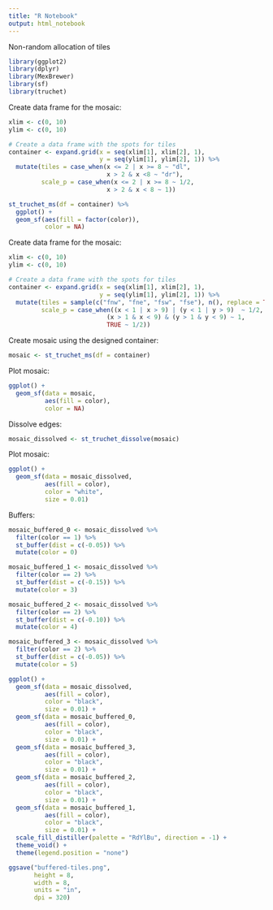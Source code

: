 ```yaml
---
title: "R Notebook"
output: html_notebook
---
```


Non-random allocation of tiles
```r
library(ggplot2)
library(dplyr)
library(MexBrewer)
library(sf)
library(truchet)
```

Create data frame for the mosaic:
```r
xlim <- c(0, 10)
ylim <- c(0, 10)

# Create a data frame with the spots for tiles
container <- expand.grid(x = seq(xlim[1], xlim[2], 1),
                         y = seq(ylim[1], ylim[2], 1)) %>%
  mutate(tiles = case_when(x <= 2 | x >= 8 ~ "dl", 
                           x > 2 & x <8 ~ "dr"),
         scale_p = case_when(x <= 2 | x >= 8 ~ 1/2, 
                           x > 2 & x < 8 ~ 1))
```

```r
st_truchet_ms(df = container) %>%
  ggplot() +
  geom_sf(aes(fill = factor(color)),
          color = NA)
```

Create data frame for the mosaic:
```r
xlim <- c(0, 10)
ylim <- c(0, 10)

# Create a data frame with the spots for tiles
container <- expand.grid(x = seq(xlim[1], xlim[2], 1),
                         y = seq(ylim[1], ylim[2], 1)) %>%
  mutate(tiles = sample(c("fnw", "fne", "fsw", "fse"), n(), replace = TRUE),
         scale_p = case_when((x < 1 | x > 9) | (y < 1 | y > 9)  ~ 1/2,
                           (x > 1 & x < 9) & (y > 1 & y < 9) ~ 1,
                           TRUE ~ 1/2))
```

Create mosaic using the designed container:
```r
mosaic <- st_truchet_ms(df = container)
```

Plot mosaic:
```r
ggplot() +
  geom_sf(data = mosaic,
          aes(fill = color),
          color = NA)
```

Dissolve edges:
```r
mosaic_dissolved <- st_truchet_dissolve(mosaic)
```

Plot mosaic:
```r
ggplot() +
  geom_sf(data = mosaic_dissolved,
          aes(fill = color),
          color = "white",
          size = 0.01)
```

Buffers:
```r
mosaic_buffered_0 <- mosaic_dissolved %>%
  filter(color == 1) %>%
  st_buffer(dist = c(-0.05)) %>%
  mutate(color = 0)

mosaic_buffered_1 <- mosaic_dissolved %>%
  filter(color == 2) %>%
  st_buffer(dist = c(-0.15)) %>%
  mutate(color = 3)

mosaic_buffered_2 <- mosaic_dissolved %>%
  filter(color == 2) %>%
  st_buffer(dist = c(-0.10)) %>%
  mutate(color = 4)

mosaic_buffered_3 <- mosaic_dissolved %>%
  filter(color == 2) %>%
  st_buffer(dist = c(-0.05)) %>%
  mutate(color = 5)
```

```r
ggplot() + 
  geom_sf(data = mosaic_dissolved,
          aes(fill = color),
          color = "black",
          size = 0.01) +
  geom_sf(data = mosaic_buffered_0,
          aes(fill = color),
          color = "black",
          size = 0.01) +
  geom_sf(data = mosaic_buffered_3,
          aes(fill = color),
          color = "black",
          size = 0.01) +
  geom_sf(data = mosaic_buffered_2,
          aes(fill = color),
          color = "black",
          size = 0.01) +
  geom_sf(data = mosaic_buffered_1,
          aes(fill = color),
          color = "black",
          size = 0.01) +
  scale_fill_distiller(palette = "RdYlBu", direction = -1) +
  theme_void() + 
  theme(legend.position = "none")

ggsave("buffered-tiles.png",
       height = 8,
       width = 8,
       units = "in",
       dpi = 320)
```

